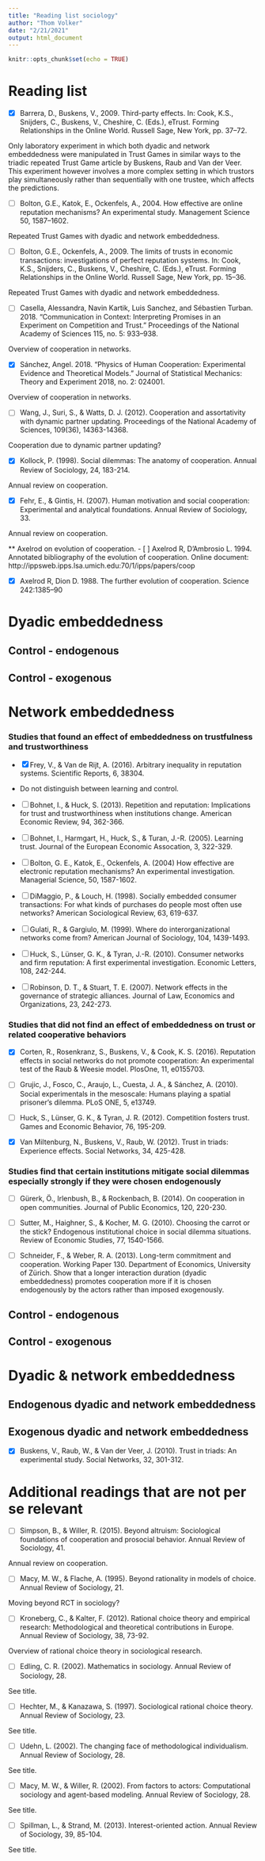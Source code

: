 ```yaml
---
title: "Reading list sociology"
author: "Thom Volker"
date: "2/21/2021"
output: html_document
---
```


```r
knitr::opts_chunk$set(echo = TRUE)
```

# Reading list

- [x] Barrera, D., Buskens, V., 2009. Third-party effects. In: Cook, K.S., Snijders, C., Buskens, V., Cheshire, C. (Eds.), eTrust. Forming Relationships in the Online World. Russell Sage, New York, pp. 37–72.

Only laboratory experiment in which both dyadic and network embeddedness were manipulated in Trust Games in similar ways to the triadic repeated Trust Game article by Buskens, Raub and Van der Veer. This experiment however involves a more complex setting in which trustors play simultaneously rather than sequentially with one trustee, which affects the predictions.

- [ ] Bolton, G.E., Katok, E., Ockenfels, A., 2004. How effective are online reputation mechanisms? An experimental study. Management Science 50, 1587–1602.

Repeated Trust Games with dyadic and network embeddedness.

- [ ] Bolton, G.E., Ockenfels, A., 2009. The limits of trusts in economic transactions: investigations of perfect reputation systems. In: Cook, K.S., Snijders, C., Buskens, V., Cheshire, C. (Eds.), eTrust. Forming Relationships in the Online World. Russell Sage, New York, pp. 15–36.

Repeated Trust Games with dyadic and network embeddedness.

- [ ] Casella, Alessandra, Navin Kartik, Luis Sanchez, and Sébastien Turban. 2018. “Communication in Context: Interpreting Promises in an Experiment on Competition and Trust.” Proceedings of the National Academy of Sciences 115, no. 5: 933–938.

Overview of cooperation in networks.

- [x] Sánchez, Angel. 2018. “Physics of Human Cooperation: Experimental Evidence and Theoretical Models.” Journal of Statistical Mechanics: Theory and Experiment 2018, no. 2: 024001.

Overview of cooperation in networks.

- [ ] Wang, J., Suri, S., & Watts, D. J. (2012). Cooperation and assortativity with dynamic partner updating. Proceedings of the National Academy of Sciences, 109(36), 14363-14368.

Cooperation due to dynamic partner updating?

- [x] Kollock, P. (1998). Social dilemmas: The anatomy of cooperation. Annual Review of Sociology, 24, 183-214.

Annual review on cooperation.

- [x] Fehr, E., & Gintis, H. (2007). Human motivation and social cooperation: Experimental and analytical foundations. Annual Review of Sociology, 33.

Annual review on cooperation.

** Axelrod on evolution of cooperation.
- [ ] Axelrod R, D’Ambrosio L. 1994. Annotated bibliography of the evolution of cooperation. Online document: http://ippsweb.ipps.lsa.umich.edu:70/1/ipps/papers/coop 

- [x] Axelrod R, Dion D. 1988. The further evolution of cooperation. Science 242:1385–90

# Dyadic embeddedness

## Control - endogenous

## Control - exogenous

# Network embeddedness

### Studies that found an effect of embeddedness on trustfulness and trustworthiness

- [x] Frey, V., & Van de Rijt, A. (2016). Arbitrary inequality in reputation systems. Scientific Reports, 6, 38304.

- Do not distinguish between learning and control.

- [ ] Bohnet, I., & Huck, S. (2013). Repetition and reputation: Implications for trust and trustworthiness when institutions change. American Economic Review, 94, 362-366.

- [ ] Bohnet, I., Harmgart, H., Huck, S., & Turan, J.-R. (2005). Learning trust. Journal of the European Economic Assocation, 3, 322-329.

- [ ] Bolton, G. E., Katok, E., Ockenfels, A. (2004) How effective are electronic reputation mechanisms? An experimental investigation. Managerial Science, 50, 1587-1602.

- [ ] DiMaggio, P., & Louch, H. (1998). Socially embedded consumer transactions: For what kinds of purchases do people most often use networks? American Sociological Review, 63, 619-637.

- [ ] Gulati, R., & Gargiulo, M. (1999). Where do interorganizational networks come from? American Journal of Sociology, 104, 1439-1493.

- [ ] Huck, S., Lünser, G. K., & Tyran, J.-R. (2010). Consumer networks and firm reputation: A first experimental investigation. Economic Letters, 108, 242-244.

- [ ] Robinson, D. T., & Stuart, T. E. (2007). Network effects in the governance of strategic alliances. Journal of Law, Economics and Organizations, 23, 242-273.

### Studies that did not find an effect of embeddedness on trust or related cooperative behaviors

- [x] Corten, R., Rosenkranz, S., Buskens, V., & Cook, K. S. (2016). Reputation effects in social networks do not promote cooperation: An experimental test of the Raub & Weesie model. PlosOne, 11, e0155703. 

- [ ] Grujic, J., Fosco, C., Araujo, L., Cuesta, J. A., & Sánchez, A. (2010). Social experimentals in the mesoscale: Humans playing a spatial prisoner's dilemma. PLoS ONE, 5, e13749.

- [ ] Huck, S., Lünser, G. K., & Tyran, J. R. (2012). Competition fosters trust. Games and Economic Behavior, 76, 195-209.

- [x] Van Miltenburg, N., Buskens, V., Raub, W. (2012). Trust in triads: Experience effects. Social Networks, 34, 425-428.

### Studies find that certain institutions mitigate social dilemmas especially strongly if they were chosen endogenously

- [ ] Gürerk, Ö., Irlenbush, B., & Rockenbach, B. (2014). On cooperation in open communities. Journal of Public Economics, 120, 220-230.

- [ ] Sutter, M., Haighner, S., & Kocher, M. G. (2010). Choosing the carrot or the stick? Endogenous institutional choice in social dilemma situations. Review of Economic Studies, 77, 1540-1566.

- [ ] Schneider, F., & Weber, R. A. (2013). Long-term commitment and cooperation. Working Paper 130. Department of Economics, University of Zürich. Show that a longer interaction duration (dyadic embeddedness) promotes cooperation more if it is chosen endogenously by the actors rather than imposed exogenously.

## Control - endogenous

## Control - exogenous

# Dyadic & network embeddedness

## Endogenous dyadic and network embeddedness

## Exogenous dyadic and network embeddedness

- [x] Buskens, V., Raub, W., & Van der Veer, J. (2010). Trust in triads: An experimental study. Social Networks, 32, 301-312.



# Additional readings that are not per se relevant

- [ ] Simpson, B., & Willer, R. (2015). Beyond altruism: Sociological foundations of cooperation and prosocial behavior. Annual Review of Sociology, 41.

Annual review on cooperation.

- [ ] Macy, M. W., & Flache, A. (1995). Beyond rationality in models of choice. Annual Review of Sociology, 21.

Moving beyond RCT in sociology?

- [ ] Kroneberg, C., & Kalter, F. (2012). Rational choice theory and empirical research: Methodological and theoretical contributions in Europe. Annual Review of Sociology, 38, 73-92.

Overview of rational choice theory in sociological research.

- [ ] Edling, C. R. (2002). Mathematics in sociology. Annual Review of Sociology, 28.

See title.

- [ ] Hechter, M., & Kanazawa, S. (1997). Sociological rational choice theory. Annual Review of Sociology, 23.

See title.

- [ ] Udehn, L. (2002). The changing face of methodological individualism. Annual Review of Sociology, 28.

See title.

- [ ] Macy, M. W., & Willer, R. (2002). From factors to actors: Computational sociology and agent-based modeling. Annual Review of Sociology, 28.

See title.

- [ ] Spillman, L., & Strand, M. (2013). Interest-oriented action. Annual Review of Sociology, 39, 85-104.

See title.

